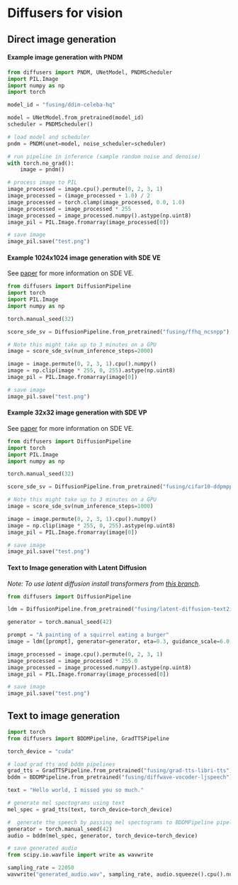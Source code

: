 <!--Copyright 2022 The HuggingFace Team. All rights reserved.

Licensed under the Apache License, Version 2.0 (the "License"); you may not use this file except in compliance with
the License. You may obtain a copy of the License at

http://www.apache.org/licenses/LICENSE-2.0

Unless required by applicable law or agreed to in writing, software distributed under the License is distributed on
an "AS IS" BASIS, WITHOUT WARRANTIES OR CONDITIONS OF ANY KIND, either express or implied. See the License for the
specific language governing permissions and limitations under the License.
-->

# Diffusers for vision

## Direct image generation

#### **Example image generation with PNDM**

```python
from diffusers import PNDM, UNetModel, PNDMScheduler
import PIL.Image
import numpy as np
import torch

model_id = "fusing/ddim-celeba-hq"

model = UNetModel.from_pretrained(model_id)
scheduler = PNDMScheduler()

# load model and scheduler
pndm = PNDM(unet=model, noise_scheduler=scheduler)

# run pipeline in inference (sample random noise and denoise)
with torch.no_grad():
    image = pndm()

# process image to PIL
image_processed = image.cpu().permute(0, 2, 3, 1)
image_processed = (image_processed + 1.0) / 2
image_processed = torch.clamp(image_processed, 0.0, 1.0)
image_processed = image_processed * 255
image_processed = image_processed.numpy().astype(np.uint8)
image_pil = PIL.Image.fromarray(image_processed[0])

# save image
image_pil.save("test.png")
```

#### **Example 1024x1024 image generation with SDE VE**

See [paper](https://arxiv.org/abs/2011.13456) for more information on SDE VE.

```python
from diffusers import DiffusionPipeline
import torch
import PIL.Image
import numpy as np

torch.manual_seed(32)

score_sde_sv = DiffusionPipeline.from_pretrained("fusing/ffhq_ncsnpp")

# Note this might take up to 3 minutes on a GPU
image = score_sde_sv(num_inference_steps=2000)

image = image.permute(0, 2, 3, 1).cpu().numpy()
image = np.clip(image * 255, 0, 255).astype(np.uint8)
image_pil = PIL.Image.fromarray(image[0])

# save image
image_pil.save("test.png")
```
#### **Example 32x32 image generation with SDE VP**

See [paper](https://arxiv.org/abs/2011.13456) for more information on SDE VE.

```python
from diffusers import DiffusionPipeline
import torch
import PIL.Image
import numpy as np

torch.manual_seed(32)

score_sde_sv = DiffusionPipeline.from_pretrained("fusing/cifar10-ddpmpp-deep-vp")

# Note this might take up to 3 minutes on a GPU
image = score_sde_sv(num_inference_steps=1000)

image = image.permute(0, 2, 3, 1).cpu().numpy()
image = np.clip(image * 255, 0, 255).astype(np.uint8)
image_pil = PIL.Image.fromarray(image[0])

# save image
image_pil.save("test.png")
```


#### **Text to Image generation with Latent Diffusion**

_Note: To use latent diffusion install transformers from [this branch](https://github.com/patil-suraj/transformers/tree/ldm-bert)._

```python
from diffusers import DiffusionPipeline

ldm = DiffusionPipeline.from_pretrained("fusing/latent-diffusion-text2im-large")

generator = torch.manual_seed(42)

prompt = "A painting of a squirrel eating a burger"
image = ldm([prompt], generator=generator, eta=0.3, guidance_scale=6.0, num_inference_steps=50)

image_processed = image.cpu().permute(0, 2, 3, 1)
image_processed = image_processed * 255.0
image_processed = image_processed.numpy().astype(np.uint8)
image_pil = PIL.Image.fromarray(image_processed[0])

# save image
image_pil.save("test.png")
```


## Text to image generation

```python
import torch
from diffusers import BDDMPipeline, GradTTSPipeline

torch_device = "cuda"

# load grad tts and bddm pipelines
grad_tts = GradTTSPipeline.from_pretrained("fusing/grad-tts-libri-tts")
bddm = BDDMPipeline.from_pretrained("fusing/diffwave-vocoder-ljspeech")

text = "Hello world, I missed you so much."

# generate mel spectograms using text
mel_spec = grad_tts(text, torch_device=torch_device)

#  generate the speech by passing mel spectograms to BDDMPipeline pipeline
generator = torch.manual_seed(42)
audio = bddm(mel_spec, generator, torch_device=torch_device)

# save generated audio
from scipy.io.wavfile import write as wavwrite

sampling_rate = 22050
wavwrite("generated_audio.wav", sampling_rate, audio.squeeze().cpu().numpy())
```

